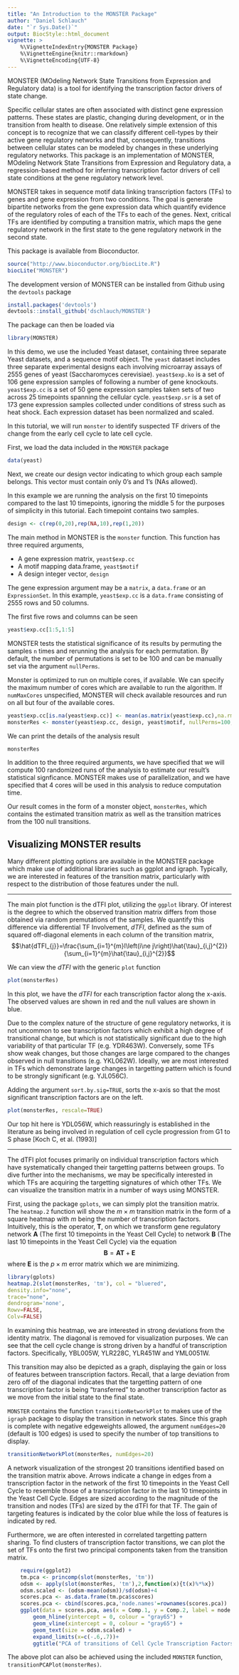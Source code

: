 ```yaml
---
title: "An Introduction to the MONSTER Package"
author: "Daniel Schlauch"
date: "`r Sys.Date()`"
output: BiocStyle::html_document
vignette: >
    %\VignetteIndexEntry{MONSTER Package}
    %\VignetteEngine{knitr::rmarkdown}
    %\VignetteEncoding{UTF-8}
---
```


MONSTER (MOdeling Network State Transitions from Expression and Regulatory data) is a tool for identifying the transcription factor drivers of state change.

Specific cellular states are often associated with distinct gene expression patterns. These states are plastic, changing during development, or in the transition from health to disease. One relatively simple extension of this concept is to recognize that we can classify different cell-types by their active gene regulatory networks and that, consequently, transitions between cellular states can be modeled by changes in these underlying regulatory networks. This package is an implementation of MONSTER, MOdeling Network State Transitions from Expression and Regulatory data, a regression-based method for inferring transcription factor drivers of cell state conditions at the gene regulatory network level.

MONSTER takes in sequence motif data linking transcription factors (TFs) to genes and gene expression from two conditions. The goal is generate bipartite networks from the gene expression data which quantify evidence of the regulatory roles of each of the TFs to each of the genes. Next, critical TFs are identified by computing a transition matrix, which maps the gene regulatory network in the first state to the gene regulatory network in the second state.

This package is available from Bioconductor.
```r
source("http://www.bioconductor.org/biocLite.R")
biocLite("MONSTER")
```

The development version of MONSTER can be installed from Github using the `devtools` package
```r
install.packages('devtools')
devtools::install_github('dschlauch/MONSTER')
```

The package can then be loaded via

```r
library(MONSTER)
```

In this demo, we use the included Yeast dataset, containing three separate Yeast datasets, and a sequence motif object.  The `yeast` dataset includes three separate experimental designs each involving microarray assays of 2555 genes of yeast (Saccharomyces cerevisiae).  `yeast$exp.ko` is a set of 106 gene expression samples of following a number of gene knockouts.  `yeast$exp.cc` is a set of 50 gene expression samples taken sets of two across 25 timepoints spanning the cellular cycle. `yeast$exp.sr` is a set of 173 gene expression samples collected under conditions of stress such as heat shock.  Each expression dataset has been normalized and scaled.

In this tutorial, we will run `monster` to identify suspected TF drivers of the change from the early cell cycle to late cell cycle. 

First, we load the data included in the `MONSTER` package

```r
data(yeast)
```

Next, we create our design vector indicating to which group each sample belongs.  This vector must contain only 0's and 1's (NAs allowed). 

In this example we are running the analysis on the first 10 timepoints compared to the last 10 timepoints, ignoring the middle 5 for the purposes of simplicity in this tutorial.  Each timepoint contains two samples.

```r
design <- c(rep(0,20),rep(NA,10),rep(1,20))
```

The main method in MONSTER is the `monster` function.  This function has three required arguments, 

* A gene expression matrix, `yeast$exp.cc` 
* A motif mapping data.frame, `yeast$motif`
* A design integer vector, `design` 

The gene expression argument may be a `matrix`, a `data.frame` or an `ExpressionSet`.  In this example, `yeast$exp.cc` is a `data.frame` consisting of 2555 rows and 50 columns.

The first five rows and columns can be seen
```r
yeast$exp.cc[1:5,1:5]
```

MONSTER tests the statistical significance of its results by permuting the samples `n` times and rerunning the analysis for each permutation.  By default, the number of permutations is set to be 100 and can be manually set via the argument `nullPerms`.

Monster is optimized to run on multiple cores, if available.  We can specify the maximum number of cores which are available to run the algorithm.  If `numMaxCores` unspecified, MONSTER will check available resources and run on all but four of the available cores.

```r
yeast$exp.cc[is.na(yeast$exp.cc)] <- mean(as.matrix(yeast$exp.cc),na.rm=T)
monsterRes <- monster(yeast$exp.cc, design, yeast$motif, nullPerms=100, numMaxCores=4)
```

We can print the details of the analysis result
```r
monsterRes
```


In addition to the three required arguments, we have specified that we will compute 100 randomized runs of the analysis to estimate our result's statistical signficance.  MONSTER makes use of parallelization, and we have specified that 4 cores will be used in this analysis to reduce computation time.

Our result comes in the form of a monster object, `monsterRes`, which contains the estimated transition matrix as well as the transition matrices from the 100 null transitions.

## Visualizing MONSTER results

Many different plotting options are available in the MONSTER package which make use of additional libraries such as ggplot and igraph.  Typically, we are interested in features of the transition matrix, particularly with respect to the distribution of those features under the null.

***

The main plot function is the dTFI plot, utilizing the `ggplot` library. Of interest is the degree to which the observed transition matrix differs from those obtained via random premutations of the samples.  We quantify this difference via differential TF Involvement, $dTFI$, defined as the sum of squared off-diagonal elements in each column of the transition matrix,
$$\hat{dTFI_{j}}=\frac{\sum_{i=1}^{m}I\left(i\ne j\right)\hat{\tau}_{i,j}^{2}}{\sum_{i=1}^{m}\hat{\tau}_{i,j}^{2}}$$

We can view the $dTFI$ with the generic `plot` function

```r
plot(monsterRes)
```

In this plot, we have the $dTFI$ for each transcription factor along the x-axis.  The observed values are shown in red and the null values are shown in blue.  

Due to the complex nature of the structure of gene regulatory networks, it is not uncommon to see transcription factors which exhibit a high degree of transitional change, but which is not statistically significant due to the high variability of that particular TF (e.g. YDR463W).  Conversely, some TFs show weak changes, but those changes are large compared to the changes observed in null transitions (e.g. YKL062W).  Ideally, we are most interested in TFs which demonstrate large changes in targetting pattern which is found to be strongly significant (e.g. YJL056C).

Adding the argument `sort.by.sig=TRUE`, sorts the x-axis so that the most significant transcription factors are on the left.

```r
plot(monsterRes, rescale=TRUE)
```

Our top hit here is YDL056W, which reassuringly is established in the literature as being involved in regulation of cell cycle progression from G1 to S phase [Koch C, et al. (1993)]

***

The dTFI plot focuses primarily on individual transcription factors which have systematically changed their targetting patterns between groups. To dive further into the mechanisms, we may be specifically interested in which TFs are acquiring the targetting signatures of which other TFs. We can visualize the transition matrix in a number of ways using MONSTER.  

First, using the package `gplots`, we can simply plot the transition matrix. The `heatmap.2` function will show the $m\times m$ transition matrix in the form of a square heatmap with $m$ being the number of transcription factors.  Intuitively, this is the operator, $\textbf{T}$, on which we transform gene regulatory network $\textbf{A}$ (The first 10 timepoints in the Yeast Cell Cycle) to network $\textbf{B}$ (The last 10 timepoints in the Yeast Cell Cycle) via the equation
$$\textbf{B}=\textbf{AT} + \textbf{E}$$
where $\textbf{E}$ is the $p\times m$ error matrix which we are minimizing.

```r
library(gplots)
heatmap.2(slot(monsterRes, 'tm'), col = "bluered",
density.info="none",  
trace="none", 
dendrogram='none',     
Rowv=FALSE,
Colv=FALSE)
```

In examining this heatmap, we are interested in strong deviations from the identity matrix.  The diagonal is removed for visualization purposes.  We can see that the cell cycle change is strong driven by a handful of transcription factors.  Specifically, YBL005W, YLR228C, YLR451W and YML0051W.

This transition may also be depicted as a graph, displaying the gain or loss of features between transcription factors.  Recall, that a large deviation from zero off of the diagonal indicates that the targetting pattern of one transcription factor is being "transferred" to another transcription factor as we move from the initial state to the final state.

`MONSTER` contains the function `transitionNetworkPlot` to makes use of the `igraph` package to display the transition in network states.  Since this graph is complete with negative edgeweights allowed, the argument `numEdges=20` (default is 100 edges) is used to specify the number of top transitions to display.

```r
transitionNetworkPlot(monsterRes, numEdges=20)
```

A network visualization of the strongest 20 transitions identified based on the transition matrix above. Arrows indicate a change in edges from a transcription factor in the network of the first 10 timepoints in the Yeast Cell Cycle to resemble those of a transcription factor in the last 10 timepoints in the Yeast Cell Cycle. Edges are sized according to the magnitude of the transition and nodes (TFs) are sized by the dTFI for that TF. The gain of targeting features is indicated by the color blue while the loss of features is indicated by red.

Furthermore, we are often interested in correlated targetting pattern sharing.  To find clusters of transcription factor transitions, we can plot the set of TFs onto the first two principal components taken from the transition matrix.

```r
    require(ggplot2)
    tm.pca <- princomp(slot(monsterRes, 'tm'))
    odsm <- apply(slot(monsterRes, 'tm'),2,function(x){t(x)%*%x})
    odsm.scaled <- (odsm-mean(odsm))/sd(odsm)+4
    scores.pca <- as.data.frame(tm.pca$scores)
    scores.pca <- cbind(scores.pca,'node.names'=rownames(scores.pca))
    ggplot(data = scores.pca, aes(x = Comp.1, y = Comp.2, label = node.names)) +
        geom_hline(yintercept = 0, colour = "gray65") +
        geom_vline(xintercept = 0, colour = "gray65") +
        geom_text(size = odsm.scaled) +
        expand_limits(x=c(-.6,.7))+
        ggtitle("PCA of transitions of Cell Cycle Transcription Factors in Yeast")
```

The above plot can also be achieved using the included `MONSTER` function, `transitionPCAPlot(monsterRes)`.
